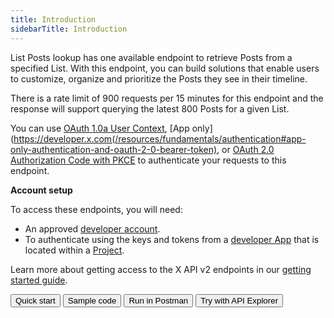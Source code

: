 ---
title: Introduction
sidebarTitle: Introduction
---


List Posts lookup has one available endpoint to retrieve Posts from a specified List. With this endpoint, you can build solutions that enable users to customize, organize and prioritize the Posts they see in their timeline.

There is a rate limit of 900 requests per 15 minutes for this endpoint and the response will support querying the latest 800 Posts for a given List.

You can use [OAuth 1.0a User Context](/resources/fundamentals/authentication), [App only](https://developer.x.com(/resources/fundamentals/authentication#app-only-authentication-and-oauth-2-0-bearer-token), or [OAuth 2.0 Authorization Code with PKCE](resources/fundamentals/authentication#oauth-2-0-authorization-code-flow-with-pkce-2) to authenticate your requests to this endpoint. 

**Account setup**

To access these endpoints, you will need:

* An approved [developer account](https://developer.x.com/en/portal/petition/essential/basic-info).
* To authenticate using the keys and tokens from a [developer App](/resources/fundamentals/developer-apps) that is located within a [Project](/resources/fundamentals/projects). 

Learn more about getting access to the X API v2 endpoints in our [getting started guide](/x-api/getting-started/getting-access).
<div className="flex space-x-2">
<Button href="/x-api/lists/list-tweets/quickstart">
  Quick start
</Button>
<Button href="https://github.com/xdevplatform/Twitter-API-v2-sample-code">
  Sample code
</Button>
<Button href="https://developer.x.com/apitools/api?endpoint=%2F2%2Flists%2F%7Bid%7D%2Ftweets&method=get">
  Run in Postman
</Button>
<Button href="">
  Try with API Explorer
</Button>
</div>